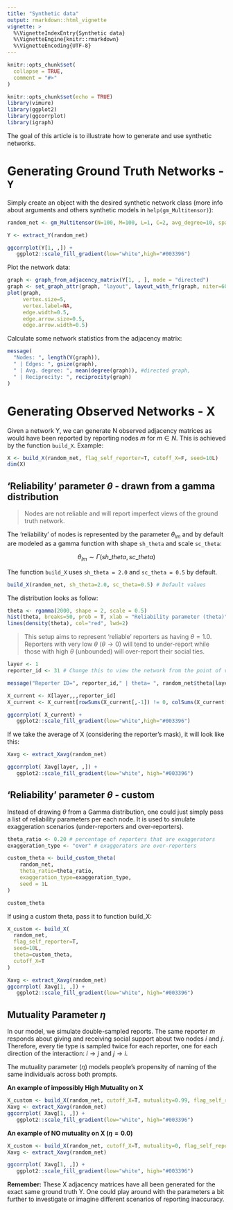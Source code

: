 ```yaml
---
title: "Synthetic data"
output: rmarkdown::html_vignette
vignette: >
  %\VignetteIndexEntry{Synthetic data}
  %\VignetteEngine{knitr::rmarkdown}
  %\VignetteEncoding{UTF-8}
---
```


```r
knitr::opts_chunk$set(
  collapse = TRUE,
  comment = "#>"
)
```

```r
knitr::opts_chunk$set(echo = TRUE)
library(vimure)
library(ggplot2)
library(ggcorrplot)
library(igraph) 
```

The goal of this article is to illustrate how to generate and use synthetic networks.

# Generating Ground Truth Networks - `Y`

Simply create an object with the desired synthetic network class (more info about arguments and others synthetic models in `help(gm_Multitensor)`):

```r
random_net <- gm_Multitensor(N=100, M=100, L=1, C=2, avg_degree=10, sparsify=T, eta=0.99, seed=10)

Y <- extract_Y(random_net)

ggcorrplot(Y[1, ,]) + 
   ggplot2::scale_fill_gradient(low="white",high="#003396")
```

Plot the network data:

```r
graph <- graph_from_adjacency_matrix(Y[1, , ], mode = "directed")
graph <- set_graph_attr(graph, "layout", layout_with_fr(graph, niter=600))
plot(graph,
     vertex.size=5,
     vertex.label=NA,
     edge.width=0.5,
     edge.arrow.size=0.5, 
     edge.arrow.width=0.5)
```

Calculate some network statistics from the adjacency matrix:

```r
message(
  "Nodes: ", length(V(graph)),
  " | Edges: ", gsize(graph),
  " | Avg. degree: ", mean(degree(graph)), #directed graph,
  " | Reciprocity: ", reciprocity(graph)
)
```

# Generating Observed Networks - X

Given a network Y, we can generate N observed adjacency matrices as would have been reported by reporting nodes $m$ for $m \in N$. This is achieved by the function `build_X`. Example:

```r
X <- build_X(random_net, flag_self_reporter=T, cutoff_X=F, seed=10L)
dim(X)
```

## 'Reliability' parameter $\theta$ - drawn from a gamma distribution

> Nodes are not reliable and will report imperfect views of the ground truth network. 

The 'reliability' of nodes is represented by the parameter $\theta_{lm}$ and by default are modeled as a gamma function with shape `sh_theta` and scale `sc_theta`:

$$
\theta_{lm} \sim \Gamma(sh\_theta, sc\_theta)
$$

The function `build_X` uses `sh_theta = 2.0` and `sc_theta = 0.5` by default.

```R
build_X(random_net, sh_theta=2.0, sc_theta=0.5) # Default values
```

The distribution looks as follow:

```r
theta <- rgamma(2000, shape = 2, scale = 0.5)
hist(theta, breaks=50, prob = T, xlab = "Reliability parameter (theta)")
lines(density(theta), col="red", lwd=2) 
```

> This setup aims to represent 'reliable' reporters as having $\theta = 1.0$. Reporters with very low $\theta$ ($\theta \to 0$) will tend to under-report while those with high $\theta$ (unbounded) will over-report their social ties.

```r
layer <- 1
reporter_id <- 31 # Change this to view the network from the point of view of different reporters

message("Reporter ID=", reporter_id," | theta= ", random_net$theta[layer, reporter_id])

X_current <- X[layer,,,reporter_id]
X_current <- X_current[rowSums(X_current[,-1]) != 0, colSums(X_current[-1,]) != 0]

ggcorrplot( X_current) + 
   ggplot2::scale_fill_gradient(low="white",high="#003396")
```

If we take the average of X (considering the reporter's mask), it will look like this:

```r
Xavg <- extract_Xavg(random_net)

ggcorrplot( Xavg[layer, ,]) + 
   ggplot2::scale_fill_gradient(low="white", high="#003396")
```

## 'Reliability' parameter $\theta$ - custom

Instead of drawing $\theta$ from a Gamma distribution, one could just simply pass a list of reliability parameters per each node. It is used to simulate exaggeration scenarios (under-reporters and over-reporters).

```r
theta_ratio <- 0.20 # percentage of reporters that are exaggerators
exaggeration_type <- "over" # exaggerators are over-reporters

custom_theta <- build_custom_theta(
    random_net,
    theta_ratio=theta_ratio,
    exaggeration_type=exaggeration_type,
    seed = 1L
)

custom_theta
```

If using a custom theta, pass it to function build_X:

```r
X_custom <- build_X(
  random_net,
  flag_self_reporter=T,
  seed=10L,
  theta=custom_theta, 
  cutoff_X=T
)

Xavg <- extract_Xavg(random_net)
ggcorrplot( Xavg[1, ,]) + 
   ggplot2::scale_fill_gradient(low="white", high="#003396")
```

## Mutuality Parameter $\eta$

In our model, we simulate double-sampled reports. The same reporter $m$ responds about giving and receiving social support about two nodes $i$ and $j$. Therefore, every tie type is sampled twice for each reporter, one for each direction of the interaction: $i \to j$ and $j \to i$.

The mutuality parameter ($\eta$) models people’s propensity of naming of the same individuals across both prompts.

**An example of impossibly High Mutuality on X**

```r
X_custom <- build_X(random_net, cutoff_X=T, mutuality=0.99, flag_self_reporter=T, seed=10L)
Xavg <- extract_Xavg(random_net)
ggcorrplot( Xavg[1, ,]) + 
   ggplot2::scale_fill_gradient(low="white", high="#003396")
```

**An example of NO mutuality on X ($\eta = 0.0$)**

```r
X_custom <- build_X(random_net, cutoff_X=T, mutuality=0, flag_self_reporter=T, seed=10L)
Xavg <- extract_Xavg(random_net)

ggcorrplot( Xavg[1, ,]) + 
   ggplot2::scale_fill_gradient(low="white", high="#003396")
```

**Remember:** These X adjacency matrices have all been generated for the exact same ground truth Y. One could play around with the parameters a bit further to investigate or imagine different scenarios of reporting inaccuracy.
